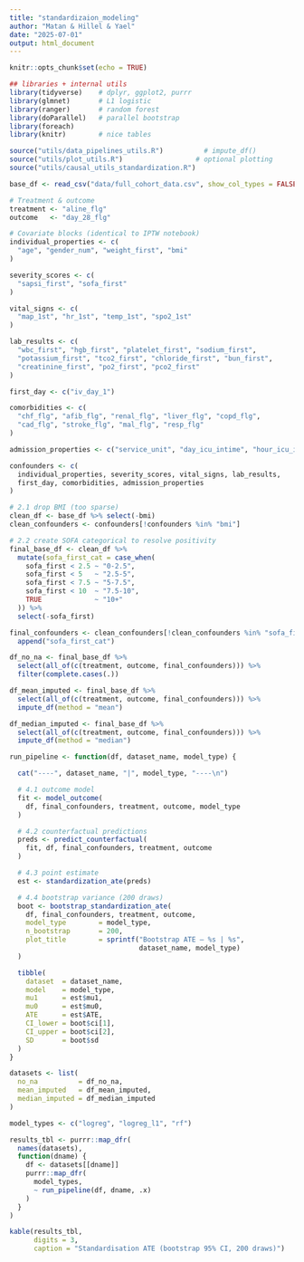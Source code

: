 ```yaml
---
title: "standardizaion_modeling"
author: "Matan & Hillel & Yael"
date: "2025-07-01"
output: html_document
---
```


```r
knitr::opts_chunk$set(echo = TRUE)
```

```r
## libraries + internal utils
library(tidyverse)    # dplyr, ggplot2, purrr
library(glmnet)       # L1 logistic
library(ranger)       # random forest
library(doParallel)   # parallel bootstrap
library(foreach)
library(knitr)        # nice tables

source("utils/data_pipelines_utils.R")          # impute_df()
source("utils/plot_utils.R")                  # optional plotting
source("utils/causal_utils_standardization.R")
```

```r
base_df <- read_csv("data/full_cohort_data.csv", show_col_types = FALSE)

# Treatment & outcome
treatment <- "aline_flg"
outcome   <- "day_28_flg"

# Covariate blocks (identical to IPTW notebook)
individual_properties <- c(
  "age", "gender_num", "weight_first", "bmi"
)

severity_scores <- c(
  "sapsi_first", "sofa_first"
)

vital_signs <- c(
  "map_1st", "hr_1st", "temp_1st", "spo2_1st"
)

lab_results <- c(
  "wbc_first", "hgb_first", "platelet_first", "sodium_first",
  "potassium_first", "tco2_first", "chloride_first", "bun_first",
  "creatinine_first", "po2_first", "pco2_first"
)

first_day <- c("iv_day_1")

comorbidities <- c(
  "chf_flg", "afib_flg", "renal_flg", "liver_flg", "copd_flg",
  "cad_flg", "stroke_flg", "mal_flg", "resp_flg"
)

admission_properties <- c("service_unit", "day_icu_intime", "hour_icu_intime")

confounders <- c(
  individual_properties, severity_scores, vital_signs, lab_results,
  first_day, comorbidities, admission_properties
)

```

```r
# 2.1 drop BMI (too sparse)
clean_df <- base_df %>% select(-bmi)
clean_confounders <- confounders[!confounders %in% "bmi"]

# 2.2 create SOFA categorical to resolve positivity
final_base_df <- clean_df %>%
  mutate(sofa_first_cat = case_when(
    sofa_first < 2.5 ~ "0-2.5",
    sofa_first < 5   ~ "2.5-5",
    sofa_first < 7.5 ~ "5-7.5",
    sofa_first < 10  ~ "7.5-10",
    TRUE             ~ "10+"
  )) %>%
  select(-sofa_first)

final_confounders <- clean_confounders[!clean_confounders %in% "sofa_first"] %>%
  append("sofa_first_cat")

```

```r
df_no_na <- final_base_df %>%
  select(all_of(c(treatment, outcome, final_confounders))) %>%
  filter(complete.cases(.))

df_mean_imputed <- final_base_df %>%
  select(all_of(c(treatment, outcome, final_confounders))) %>%
  impute_df(method = "mean")

df_median_imputed <- final_base_df %>%
  select(all_of(c(treatment, outcome, final_confounders))) %>%
  impute_df(method = "median")

```

```r
run_pipeline <- function(df, dataset_name, model_type) {

  cat("----", dataset_name, "|", model_type, "----\n")

  # 4.1 outcome model
  fit <- model_outcome(
    df, final_confounders, treatment, outcome, model_type
  )

  # 4.2 counterfactual predictions
  preds <- predict_counterfactual(
    fit, df, final_confounders, treatment, outcome
  )

  # 4.3 point estimate
  est <- standardization_ate(preds)

  # 4.4 bootstrap variance (200 draws)
  boot <- bootstrap_standardization_ate(
    df, final_confounders, treatment, outcome,
    model_type        = model_type,
    n_bootstrap       = 200,
    plot_title        = sprintf("Bootstrap ATE – %s | %s",
                                dataset_name, model_type)
  )

  tibble(
    dataset  = dataset_name,
    model    = model_type,
    mu1      = est$mu1,
    mu0      = est$mu0,
    ATE      = est$ATE,
    CI_lower = boot$ci[1],
    CI_upper = boot$ci[2],
    SD       = boot$sd
  )
}

```

```r
datasets <- list(
  no_na          = df_no_na,
  mean_imputed   = df_mean_imputed,
  median_imputed = df_median_imputed
)

model_types <- c("logreg", "logreg_l1", "rf")

results_tbl <- purrr::map_dfr(
  names(datasets),
  function(dname) {
    df <- datasets[[dname]]
    purrr::map_dfr(
      model_types,
      ~ run_pipeline(df, dname, .x)
    )
  }
)
```

```r
kable(results_tbl,
      digits = 3,
      caption = "Standardisation ATE (bootstrap 95% CI, 200 draws)")
```
